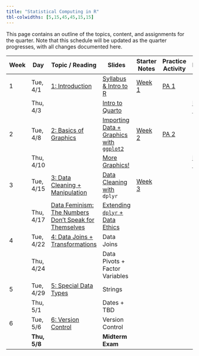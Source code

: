 ```yaml
---
title: "Statistical Computing in R"
tbl-colwidths: [5,15,45,45,15,15]
---
```


This page contains an outline of the topics, content, and assignments for the quarter. Note that this schedule will be updated as the quarter progresses, with all changes documented here.

| Week | Day          | Topic / Reading                                                                                                         | Slides                                                                         | Starter Notes                                 | Practice Activity                   | Lab                                |
|-----------|-----------|-----------|-----------|-----------|-----------|-----------|
| 1    | Tue, 4/1     | [1: Introduction](https://manncz.github.io/stat331-calpoly-text/01-introduction.html)                                   | [Syllabus & Intro to R](slides/week-1/w1-intro-r.qmd)                          | [Week 1](student-versions/notes/w1-notes.qmd) | [PA 1](practice-activities/pa1.qmd) |                                    |
|      | Thu, 4/3     |                                                                                                                         | [Intro to Quarto](slides/week-1/w1-notebooks.qmd)                              |                                               |                                     | [Lab 1](labs/lab1/lab1-quarto.qmd) |
| 2    | Tue, 4/8     | [2: Basics of Graphics](https://manncz.github.io/stat331-calpoly-text/02-tidy-data-and-basics-of-graphics.html)         | [Importing Data + Graphics with `ggplot2`](slides/week-2/w2-import-ggplot.qmd) | [Week 2](student-versions/notes/w2-notes.qmd) | [PA 2](practice-activities/pa2.qmd) |                                    |
|      | Thu, 4/10    |                                                                                                                         | [More Graphics!](slides/week-2/w2-graphics.qmd)                                |                                               |                                     | [Lab 2](labs/lab2/lab2-ggplot.qmd) |
| 3    | Tue, 4/15    | [3: Data Cleaning + Manipulation](https://manncz.github.io/stat331-calpoly-text/03-data-cleaning-and-manipulation.html) | [Data Cleaning with](slides/week-3/w3-dplyr.qmd) `dplyr`                       | [Week 3](student-versions/notes/w3-notes.qmd) |                                     |                                    |
|      | Thu, 4/17    | [Data Feminism: The Numbers Don't Speak for Themselves](https://data-feminism.mitpress.mit.edu/pub/czq9dfs5/release/3)  | [Extending `dplyr` + Data Ethics](slides/week-3/w3-more-dplyr-ethics.qmd)      |                                               |                                     |                                    |
| 4    | Tue, 4/22    | [4: Data Joins + Transformations](https://manncz.github.io/stat331-calpoly-text/04-data-joins-and-transformations.html) | Data Joins                                                                     |                                               |                                     |                                    |
|      | Thu, 4/24    |                                                                                                                         | Data Pivots + Factor Variables                                                 |                                               |                                     |                                    |
| 5    | Tue, 4/29    | [5: Special Data Types](5%20Special%20Data%20Types)                                                                     | Strings                                                                        |                                               |                                     |                                    |
|      | Thu, 5/1     |                                                                                                                         | Dates + TBD                                                                    |                                               |                                     |                                    |
| 6    | Tue, 5/6     | [6: Version Control](6%20Version%20Control)                                                                             | Version Control                                                                |                                               |                                     |                                    |
|      | **Thu, 5/8** |                                                                                                                         | **Midterm Exam**                                                               |                                               |                                     |                                    |
